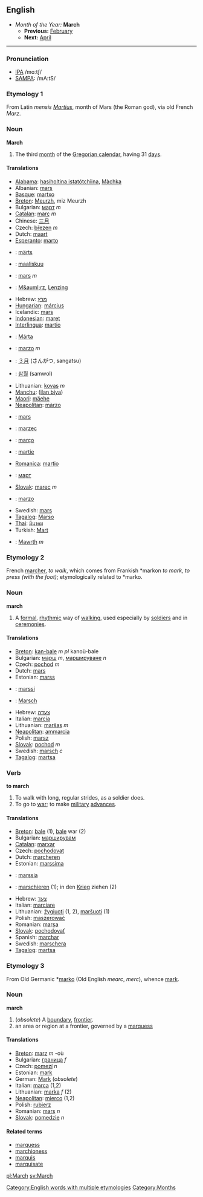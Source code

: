 ==English==
*''Month of the Year:'' '''March'''
**'''Previous:''' [[February]]
**'''Next:''' [[April]]
----

===Pronunciation===
*[[w:IPA|IPA]] /mɑːtʃ/
*[[w:SAMPA|SAMPA]]: /mA:tS/

===Etymology 1===
From Latin ''mensis [[Martius]]'', month of Mars (the Roman god), via old French ''Marz''.

===Noun===
'''March'''

#The third [[month]] of the [[Gregorian calendar]], having 31 [[day]]s.

====Translations====
*[[Alabama]]: [[hasiholtina istatótchìina]], [[Màchka]]
*Albanian: [[mars]]
*[[Basque]]: [[martxo]]
*[[Breton]]: [[Meurzh]], miz Meurzh
*Bulgarian: [[март]] ''m''
*[[Catalan]]: [[març]] ''m''
*Chinese: [[三月]]
*Czech: [[březen]] ''m''
*Dutch: [[maart]]
*[[Esperanto]]: [[marto]]
*{{et}}: [[märts]]
*{{fi}}: [[maaliskuu]]
*{{fr}}: [[mars]] ''m''
*{{de}}: [[M&auml;rz]], [[Lenzing]]
*Hebrew: [[מרץ]]
*[[Hungarian]]: [[március]]
*Icelandic: [[mars]]
*[[Indonesian]]: [[maret]]
*[[Interlingua]]: [[martio]]
*{{ga}}: [[Márta]]
*{{it}}: [[marzo]] ''m''
*{{ja}}: [[３月]] (さんがつ, sangatsu)
*{{ko}}: [[삼월]] (samwol)
*Lithuanian: [[kovas]] ''m''
*[[Manchu]]: ([[ilan biya]])
*[[Maori]]: [[mäehe]]
*[[Neapolitan]]: [[màrzo]]
*{{no}}: [[mars]]
*{{pl}}: [[marzec]]
*{{pt}}: [[março]]
*{{ro}}: [[martie]]
*[[Romanica]]: [[martio]]
*{{ru}}: [[март]]
*[[Slovak]]: [[marec]] ''m''
*{{es}}: [[marzo]]
*Swedish: [[mars]] 
*[[Tagalog]]: [[Marso]]
*[[Thai]]: [[มีนาคม]]
*Turkish: [[Mart]]
*{{cy}}: [[Mawrth]] ''m''

===Etymology 2===
French [[marcher]], ''to walk'', which comes from Frankish *markon ''to mark, to press (with the foot)''; etymologically related to *marko.

===Noun===
'''march'''

#A [[formal]], [[rhythmic]] way of [[walk]]ing, used especially by [[soldier]]s and in [[ceremony|ceremonies]].

====Translations====
*[[Breton]]: [[kan-bale]] ''m pl'' kanoù-bale
*Bulgarian: [[марш]] ''m'', [[маршируване]] ''n''
*Czech: [[pochod]] ''m''
*Dutch: [[mars]]
*Estonian: [[marss]]
*{{fi}}: [[marssi]]
*{{de}}: [[Marsch]]
*Hebrew: [[צעדה]]
*Italian: [[marcia]] {{f}}
*Lithuanian: [[maršas]] ''m''
*[[Neapolitan]]: [[ammarcia]] {{f}}
*Polish: [[marsz]]
*[[Slovak]]: [[pochod]] ''m''
*Swedish: [[marsch]] ''c''
*[[Tagalog]]: [[martsa]]

===Verb===
'''to march'''

#To walk with long, regular strides, as a soldier does.
#To go to [[war]]; to make [[military]] [[advance]]s.

====Translations====
*[[Breton]]: [[bale]] (1), [[bale]] war (2)
*Bulgarian: [[марширувам]]
*[[Catalan]]: [[marxar]]
*Czech: [[pochodovat]]
*Dutch: [[marcheren]]
*Estonian: [[marssima]]
*{{fi}}: [[marssia]]
*{{de}}: [[marschieren]] (1); in den [[Krieg]] ziehen (2)
*Hebrew: [[צעד]]
*Italian: [[marciare]]
*Lithuanian: [[žygiuoti]] (1, 2), [[maršuoti]] (1)
*Polish: [[maszerować]]
*Romanian: [[marşa]]
*[[Slovak]]: [[pochodovať]]
*Spanish: [[marchar]]
*Swedish: [[marschera]]
*[[Tagalog]]: [[martsa]]

===Etymology 3===
From Old Germanic *[[marko]] (Old English ''mearc'', ''merc''), whence [[mark]].

===Noun===
'''march'''

#(''obsolete'') A [[boundary]], [[frontier]].
# an area or region at a frontier, governed by a [[marquess]]

====Translations====
*[[Breton]]: [[marz]] ''m'' -où
*Bulgarian: [[граница]] ''f''
*Czech: [[pomezí]] ''n''
*Estonian: [[mark]]
*German: [[Mark]] (''obsolete'')
*Italian: [[marca]] {{f}} (1,2)
*Lithuanian: [[marka]] ''f'' (2)
*[[Neapolitan]]: [[mierco]] {{m}} (1,2)
*Polish: [[rubierz]]
*Romanian: [[marş]] ''n''
*[[Slovak]]: [[pomedzie]] ''n''

====Related terms====
*[[marquess]]
*[[marchioness]]
*[[marquis]]
*[[marquisate]]

[[pl:March]] [[sv:March]]
[[Category:English words with multiple etymologies]]

[[Category:Months]]